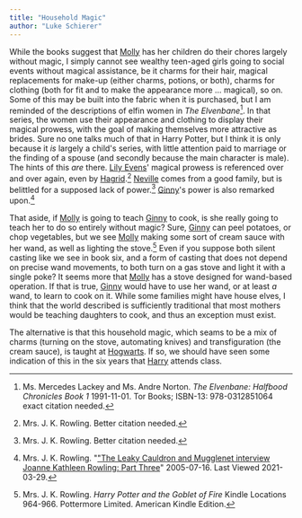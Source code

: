 ```yaml
---
title: "Household Magic"
author: "Luke Schierer"
---
```


While the books suggest that [Molly] has her children do their chores
largely without magic, I simply cannot see wealthy teen-aged girls going to
social events without magical assistance, be it charms for their hair, magical
replacements for make-up (either charms, potions, or both), charms for clothing
(both for fit and to make the appearance more … magical), so on.  Some of this
may be built into the fabric when it is purchased, but I am reminded of the
descriptions of elfin women in _The Elvenbane_[^210329-20].  In that series,
the women use their appearance and clothing to display their magical prowess,
with the goal of making themselves more attractive as brides.  Sure no one talks
much of that in Harry Potter, but I think it is only because it *is* largely a
child's series, with little attention paid to marriage or the finding of a
spouse (and secondly because the main character is male). The hints of this
*are* there.  [Lily Evens]' magical prowess is referenced over and over again,
even by [Hagrid].[^210329-21] [Neville] comes from a good family, but is
belittled for a supposed lack of power.[^210329-22] [Ginny]'s power is also
remarked upon.[^210329-23]

That aside, if [Molly] is going to teach [Ginny] to cook, is she really going
to teach her to do so entirely without magic?  Sure, [Ginny] can peel potatoes,
or chop vegetables, but we see [Molly] making some sort of cream sauce with her
wand, as well as lighting the stove.[^210329-24] Even if you suppose both silent
casting like we see in book six, and a form of casting that does not depend on
precise wand movements, to both turn on a gas stove and light it with a single
poke? It seems more that [Molly] has a stove designed for wand-based operation.
If that is true, [Ginny] would have to use her wand, or at least *a* wand, to
learn to cook on it.  While some families might have house elves, I think that
the world described is sufficiently traditional that most mothers would be
teaching daughters to cook, and thus an exception must exist.

The alternative is that this household magic, which seams to be a mix of charms
(turning on the stove, automating knives) and transfiguration (the cream sauce),
is taught at [Hogwarts].  If so, we should have seen some indication of this in
the six years that [Harry] attends class.

[Hagrid]: <../../people/hagrid/rubeus/>

[Hogwarts]: <../../hogwarts/>

[Harry]: <../../people/potter/harry_james>

[Molly]: <../../people/prewett/molly>

[Neville]: <../../people/longbottom/neville>

[Ginny]: <../../people/weasley/ginevra_molly>

[Lily Evens]: <../../people/evans/lily_j/>

[^210329-24]: Mrs. J. K. Rowling. _Harry Potter and the Goblet of Fire_
    Kindle Locations 964-966. Pottermore Limited. American Kindle Edition.

[^210329-23]: Mrs. J. K. Rowling.
    "["The Leaky Cauldron and Mugglenet interview Joanne Kathleen Rowling: Part Three](http://www.accio-quote.org/articles/2005/0705-tlc_mugglenet-anelli-3.htm)"
    2005-07-16. Last Viewed 2021-03-29.

[^210329-21]: Mrs. J. K. Rowling. Better citation needed.

[^210329-22]: Mrs. J. K. Rowling. Better citation needed.

[^210329-20]: Ms. Mercedes Lackey and Ms. Andre Norton. _The Elvenbane:
    Halfbood Chronicles Book 1_ 1991-11-01. Tor Books; ISBN-13: 978-0312851064
    exact citation needed.


